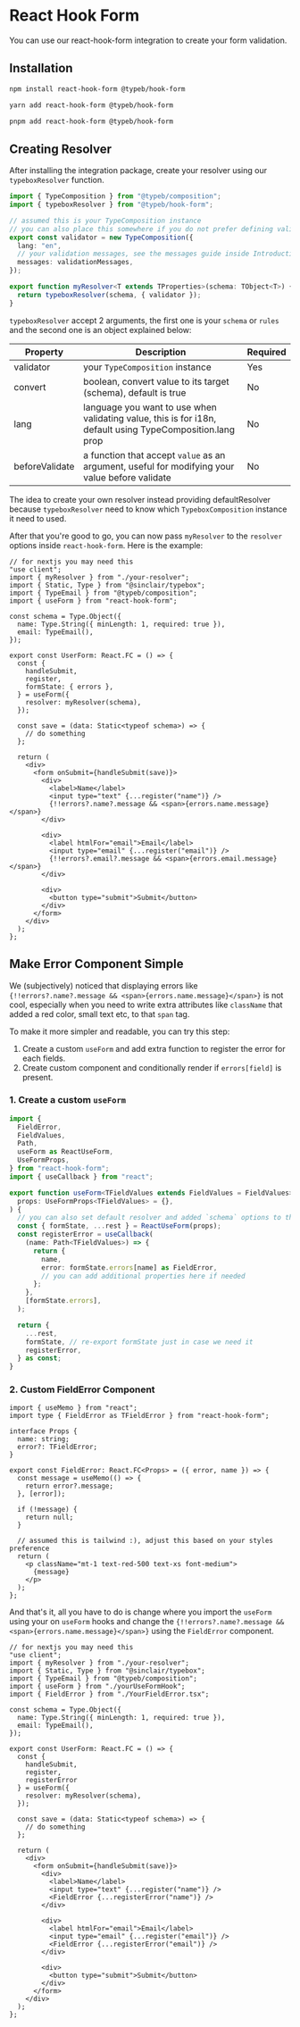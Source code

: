 
# React Hook Form

You can use our react-hook-form integration to create your form validation.

## Installation

```bash
npm install react-hook-form @typeb/hook-form

yarn add react-hook-form @typeb/hook-form

pnpm add react-hook-form @typeb/hook-form
```

## Creating Resolver
After installing the integration package, create your resolver using our `typeboxResolver` function.

```ts
import { TypeComposition } from "@typeb/composition";
import { typeboxResolver } from "@typeb/hook-form";

// assumed this is your TypeComposition instance
// you can also place this somewhere if you do not prefer defining validator and instance like this.
export const validator = new TypeComposition({
  lang: "en",
  // your validation messages, see the messages guide inside Introduction -> Installation
  messages: validationMessages,
});

export function myResolver<T extends TProperties>(schema: TObject<T>) {
  return typeboxResolver(schema, { validator });
}
```

`typeboxResolver` accept 2 arguments, the first one is your `schema` or `rules` and the second one is an object explained below:

| Property  | Description | Required |
| ------------- | ------------- | ------------- |
| validator  | your `TypeComposition` instance  | Yes |
| convert  | boolean, convert value to its target (schema), default is true  | No |
| lang | language you want to use when validating value, this is for i18n, default using TypeComposition.lang prop | No |
| beforeValidate | a function that accept `value` as an argument, useful for modifying your value before validate | No |

The idea to create your own resolver instead providing defaultResolver because `typeboxResolver` need to know which `TypeboxComposition` instance it need to used.

After that you're good to go, you can now pass `myResolver` to the `resolver` options inside `react-hook-form`. Here is the example:

```tsx
// for nextjs you may need this
"use client";
import { myResolver } from "./your-resolver";
import { Static, Type } from "@sinclair/typebox";
import { TypeEmail } from "@typeb/composition";
import { useForm } from "react-hook-form";

const schema = Type.Object({
  name: Type.String({ minLength: 1, required: true }),
  email: TypeEmail(),
});

export const UserForm: React.FC = () => {
  const {
    handleSubmit,
    register,
    formState: { errors },
  } = useForm({
    resolver: myResolver(schema),
  });

  const save = (data: Static<typeof schema>) => {
    // do something
  };

  return (
    <div>
      <form onSubmit={handleSubmit(save)}>
        <div>
          <label>Name</label>
          <input type="text" {...register("name")} />
          {!!errors?.name?.message && <span>{errors.name.message}</span>}
        </div>

        <div>
          <label htmlFor="email">Email</label>
          <input type="email" {...register("email")} />
          {!!errors?.email?.message && <span>{errors.email.message}</span>}
        </div>

        <div>
          <button type="submit">Submit</button>
        </div>
      </form>
    </div>
  );
};
```

<ReactHookFormExample />

## Make Error Component Simple
We (subjectively) noticed that displaying errors like `{!!errors?.name?.message && <span>{errors.name.message}</span>}` is not cool,
especially when you need to write extra attributes like `className` that added a red color, small text etc, to that `span` tag.

To make it more simpler and readable, you can try this step:
1. Create a custom `useForm` and add extra function to register the error for each fields.
2. Create custom component and conditionally render if `errors[field]` is present.

### 1. Create a custom `useForm`
```ts
import {
  FieldError,
  FieldValues,
  Path,
  useForm as ReactUseForm,
  UseFormProps,
} from "react-hook-form";
import { useCallback } from "react";

export function useForm<TFieldValues extends FieldValues = FieldValues>(
  props: UseFormProps<TFieldValues> = {},
) {
  // you can also set default resolver and added `schema` options to the `props` arguments above
  const { formState, ...rest } = ReactUseForm(props);
  const registerError = useCallback(
    (name: Path<TFieldValues>) => {
      return {
        name,
        error: formState.errors[name] as FieldError,
        // you can add additional properties here if needed
      };
    },
    [formState.errors],
  );

  return {
    ...rest,
    formState, // re-export formState just in case we need it
    registerError,
  } as const;
}

```

### 2. Custom FieldError Component
```tsx
import { useMemo } from "react";
import type { FieldError as TFieldError } from "react-hook-form";

interface Props {
  name: string;
  error?: TFieldError;
}

export const FieldError: React.FC<Props> = ({ error, name }) => {
  const message = useMemo(() => {
    return error?.message;
  }, [error]);

  if (!message) {
    return null;
  }

  // assumed this is tailwind :), adjust this based on your styles preference
  return (
    <p className="mt-1 text-red-500 text-xs font-medium">
      {message}
    </p>
  );
};
```

And that's it, all you have to do is change where you import the `useForm` using your on `useForm` hooks and change the `{!!errors?.name?.message && <span>{errors.name.message}</span>}` using the `FieldError` component.

```tsx
// for nextjs you may need this
"use client";
import { myResolver } from "./your-resolver";
import { Static, Type } from "@sinclair/typebox";
import { TypeEmail } from "@typeb/composition";
import { useForm } from "./yourUseFormHook";
import { FieldError } from "./YourFieldError.tsx";

const schema = Type.Object({
  name: Type.String({ minLength: 1, required: true }),
  email: TypeEmail(),
});

export const UserForm: React.FC = () => {
  const {
    handleSubmit,
    register,
    registerError
  } = useForm({
    resolver: myResolver(schema),
  });

  const save = (data: Static<typeof schema>) => {
    // do something
  };

  return (
    <div>
      <form onSubmit={handleSubmit(save)}>
        <div>
          <label>Name</label>
          <input type="text" {...register("name")} />
          <FieldError {...registerError("name")} />
        </div>

        <div>
          <label htmlFor="email">Email</label>
          <input type="email" {...register("email")} />
          <FieldError {...registerError("email")} />
        </div>

        <div>
          <button type="submit">Submit</button>
        </div>
      </form>
    </div>
  );
};
```
